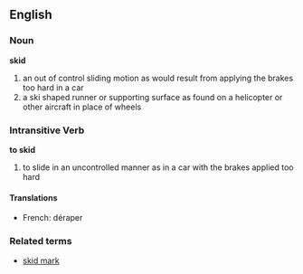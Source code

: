 ==English==
===Noun===
'''skid'''
#an out of control sliding motion as would result from applying the brakes too hard in a car
#a ski shaped runner or supporting surface as found on a helicopter or other aircraft in place of wheels

===Intransitive Verb===
'''to skid'''
#to slide in an uncontrolled manner as in a car with the brakes applied too hard
====Translations====
*French: déraper

===Related terms===
*[[skid mark]]